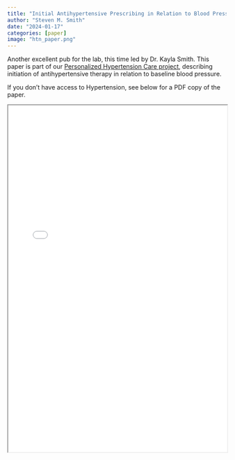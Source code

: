```yaml
---
title: "Initial Antihypertensive Prescribing in Relation to Blood Pressure among Florida Medicaid and Medicare Recipients in the OneFlorida+ Research Consortium"
author: "Steven M. Smith"
date: "2024-01-17"
categories: [paper]
image: "htn_paper.png"
---
```


Another excellent pub for the lab, this time led by Dr. Kayla Smith. This paper is part of our [Personalized Hypertension Care project](../../../projects/personal_htn_care/), describing initiation of antihypertensive therapy in relation to baseline blood pressure.

If you don't have access to Hypertension, see below for a PDF copy of the paper.

<iframe width="100%" height="800" src="smith-et-al-2024-initial-antihypertensive-prescribing-in-relation-to-blood-pressure-among-florida-medicaid-and-medicare.pdf">

</iframe>
